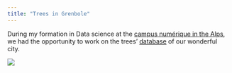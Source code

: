 ```yaml
---
title: "Trees in Grenbole"
---
```



During my formation in Data science at the [campus numérique in the Alps](https://le-campus-numerique.fr/), we had the opportunity to work on the trees' [database](https://data.metropolegrenoble.fr/ckan/dataset/les-arbres-de-grenoble) of our wonderful city.

![](WIP-logo.png)